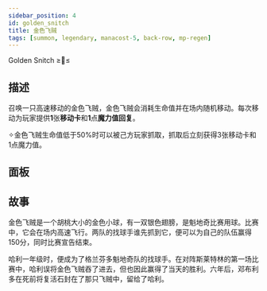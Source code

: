```yaml
---
sidebar_position: 4
id: golden_snitch
title: 金色飞贼
tags: [summon, legendary, manacost-5, back-row, mp-regen]
---
```


Golden Snitch ≥🥎≤

<!--truncate-->



<CardBasics cardKey={id}/>


## 描述

召唤一只高速移动的金色飞贼，金色飞贼会消耗生命值并在场内随机移动。每次移动为玩家提供**1**张**移动卡**和**1**点**魔力值回复**。

✧金色飞贼生命值低于50%时可以被己方玩家抓取，抓取后立刻获得3张移动卡和1点魔力值。

## 面板


<LevelComponent/>


<CardDynamicTable cardKey={id}/>


<CardComplexTable cardKey={id}/>





## 故事

金色飞贼是一个胡桃大小的金色小球，有一双银色翅膀，是魁地奇比赛用球。比赛中，它会在场内高速飞行。两队的找球手谁先抓到它，便可以为自己的队伍赢得150分，同时比赛宣告结束。

哈利一年级时，便成为了格兰芬多魁地奇队的找球手。在对阵斯莱特林的第一场比赛中，哈利误将金色飞贼吞了进去，但也因此赢得了当天的胜利。六年后，邓布利多在死前将复活石封在了那只飞贼中，留给了哈利。



